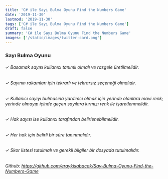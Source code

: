 ```yaml
---
title: 'C# ile Sayı Bulma Oyunu Find the Numbers Game'
date: '2019-11-30'
lastmod: '2019-11-30'
tags: ['C# ile Sayı Bulma Oyunu Find the Numbers Game']
draft: false
summary: 'C# ile Sayı Bulma Oyunu Find the Numbers Game'
images: ['/static/images/twitter-card.png']
---
```


### Sayı Bulma Oyunu
###### ✓ Basamak sayısı kullanıcı tanımlı olmalı ve rasgele üretilmelidir.
###### ✓ Sayının rakamları için tekrarlı ve tekrarsız seçeneği olmalıdır.
###### ✓ Kullanıcı sayıyı bulmasına yardımcı olmak için yerinde olanlara mavi renk; yerinde olmayıp içinde geçen sayılara kırmızı renk ile işaretlenmelidir.
###### ✓ Hak sayısı ise kullanıcı tarafından belirlenebilmelidir.
###### ✓ Her hak için belirli bir süre tanınmalıdır.
###### ✓ Skor listesi tutulmalı ve gerekli bilgiler bir dosyada tutulmalıdır.
###### Github: https://github.com/eraykisabacak/Say-Bulma-Oyunu-Find-the-Numbers-Game
